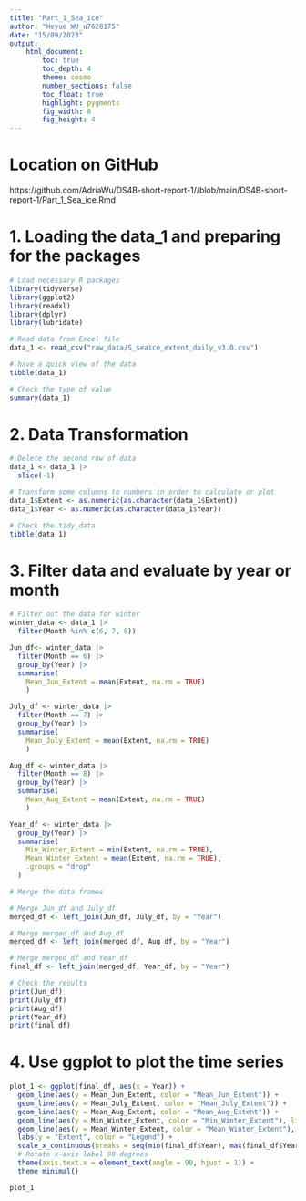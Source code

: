 ```yaml
---
title: "Part_1_Sea_ice"
author: "Heyue WU_u7628175"
date: "15/09/2023"
output:  
    html_document:
        toc: true
        toc_depth: 4
        theme: cosmo
        number_sections: false
        toc_float: true
        highlight: pygments
        fig_width: 8
        fig_height: 4
---
```


# Location on GitHub

https://github.com/AdriaWu/DS4B-short-report-1//blob/main/DS4B-short-report-1/Part_1_Sea_ice.Rmd

# 1. Loading the data_1 and preparing for the packages

```r
# Load necessary R packages
library(tidyverse)
library(ggplot2)
library(readxl)
library(dplyr)
library(lubridate)

# Read data from Excel file
data_1 <- read_csv("raw_data/S_seaice_extent_daily_v3.0.csv")

# have a quick view of the data
tibble(data_1)

# Check the type of value
summary(data_1)
```

# 2. Data Transformation

```r
# Delete the second row of data
data_1 <- data_1 |>
  slice(-1)

# Transform some columns to numbers in order to calculate or plot
data_1$Extent <- as.numeric(as.character(data_1$Extent))
data_1$Year <- as.numeric(as.character(data_1$Year))

# Check the tidy_data
tibble(data_1)
```

# 3. Filter data and evaluate by year or month

```r
# Filter out the data for winter
winter_data <- data_1 |>
  filter(Month %in% c(6, 7, 8))

Jun_df<- winter_data |>
  filter(Month == 6) |>
  group_by(Year) |>
  summarise(
    Mean_Jun_Extent = mean(Extent, na.rm = TRUE)
    )

July_df <- winter_data |>
  filter(Month == 7) |>
  group_by(Year) |>
  summarise(
    Mean_July_Extent = mean(Extent, na.rm = TRUE)
    )

Aug_df <- winter_data |>
  filter(Month == 8) |>
  group_by(Year) |>
  summarise(
    Mean_Aug_Extent = mean(Extent, na.rm = TRUE)
    )

Year_df <- winter_data |>
  group_by(Year) |>
  summarise(
    Min_Winter_Extent = min(Extent, na.rm = TRUE),
    Mean_Winter_Extent = mean(Extent, na.rm = TRUE),
    .groups = "drop"
  )

# Merge the data frames

# Merge Jun_df and July_df
merged_df <- left_join(Jun_df, July_df, by = "Year")

# Merge merged_df and Aug_df
merged_df <- left_join(merged_df, Aug_df, by = "Year")

# Merge merged_df and Year_df
final_df <- left_join(merged_df, Year_df, by = "Year")

# Check the results
print(Jun_df)
print(July_df)
print(Aug_df)
print(Year_df)
print(final_df)

```

# 4. Use ggplot to plot the time series

```r
plot_1 <- ggplot(final_df, aes(x = Year)) +
  geom_line(aes(y = Mean_Jun_Extent, color = "Mean_Jun_Extent")) +
  geom_line(aes(y = Mean_July_Extent, color = "Mean_July_Extent")) +
  geom_line(aes(y = Mean_Aug_Extent, color = "Mean_Aug_Extent")) +
  geom_line(aes(y = Min_Winter_Extent, color = "Min_Winter_Extent"), linetype = "dashed") +
  geom_line(aes(y = Mean_Winter_Extent, color = "Mean_Winter_Extent"), linetype = "dashed") +
  labs(y = "Extent", color = "Legend") +
  scale_x_continuous(breaks = seq(min(final_df$Year), max(final_df$Year), by = 2)) +
  # Rotate x-axis label 90 degrees
  theme(axis.text.x = element_text(angle = 90, hjust = 1)) +
  theme_minimal() 

plot_1
```











